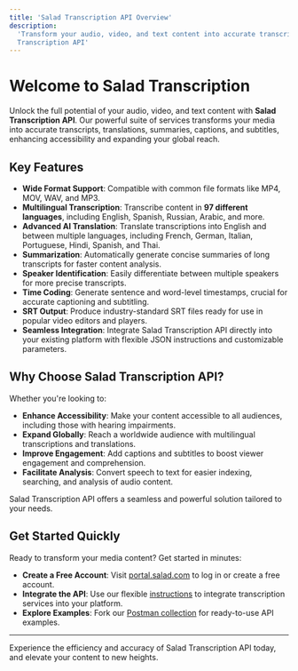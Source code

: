 ```yaml
---
title: 'Salad Transcription API Overview'
description:
  'Transform your audio, video, and text content into accurate transcripts, translations, summaries, and more with Salad
  Transcription API'
---
```


# Welcome to Salad Transcription

Unlock the full potential of your audio, video, and text content with **Salad Transcription API**. Our powerful suite of
services transforms your media into accurate transcripts, translations, summaries, captions, and subtitles, enhancing
accessibility and expanding your global reach.

## Key Features

- **Wide Format Support**: Compatible with common file formats like MP4, MOV, WAV, and MP3.
- **Multilingual Transcription**: Transcribe content in **97 different languages**, including English, Spanish, Russian,
  Arabic, and more.
- **Advanced AI Translation**: Translate transcriptions into English and between multiple languages, including French,
  German, Italian, Portuguese, Hindi, Spanish, and Thai.
- **Summarization**: Automatically generate concise summaries of long transcripts for faster content analysis.
- **Speaker Identification**: Easily differentiate between multiple speakers for more precise transcripts.
- **Time Coding**: Generate sentence and word-level timestamps, crucial for accurate captioning and subtitling.
- **SRT Output**: Produce industry-standard SRT files ready for use in popular video editors and players.
- **Seamless Integration**: Integrate Salad Transcription API directly into your existing platform with flexible JSON
  instructions and customizable parameters.

## Why Choose Salad Transcription API?

Whether you're looking to:

- **Enhance Accessibility**: Make your content accessible to all audiences, including those with hearing impairments.
- **Expand Globally**: Reach a worldwide audience with multilingual transcriptions and translations.
- **Improve Engagement**: Add captions and subtitles to boost viewer engagement and comprehension.
- **Facilitate Analysis**: Convert speech to text for easier indexing, searching, and analysis of audio content.

Salad Transcription API offers a seamless and powerful solution tailored to your needs.

## Get Started Quickly

Ready to transform your media content? Get started in minutes:

- **Create a Free Account**: Visit [portal.salad.com](https://portal.salad.com/) to log in or create a free account.
- **Integrate the API**: Use our flexible
  [instructions](/guides/transcription/salad-transcription-api/transcriptionquickstart) to
  integrate transcription services into your platform.
- **Explore Examples**: Fork our [Postman collection](https://www.postman.com/salad-apis/workspace/salad/overview) for
  ready-to-use API examples.

---

Experience the efficiency and accuracy of Salad Transcription API today, and elevate your content to new heights.
